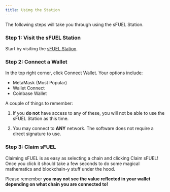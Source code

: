 ```yaml
---
title: Using the Station
---
```


The following steps will take you through using the sFUEL Station.

### Step 1: Visit the sFUEL Station

Start by visiting the [sFUEL Station](https://sfuel.dirtroad.dev).

### Step 2: Connect a Wallet

In the top right corner, click Connect Wallet. Your options include:

- MetaMask (Most Popular)
- Wallet Connect
- Coinbase Wallet

A couple of things to remember:


1. If you **do not** have access to any of these, you will not be able to use the sFUEL Station as this time.

2. You may connect to **ANY** network. The software does not require a direct signature to use.

### Step 3: Claim sFUEL

Claiming sFUEL is as easy as selecting a chain and clicking Claim sFUEL! Once you click it should take a few seconds to do some magical mathematics and blockchain-y stuff under the hood. 

Please remember **you may not see the value reflected in your wallet depending on what chain you are connected to!**


